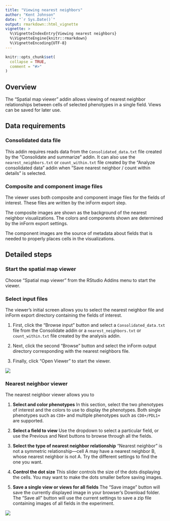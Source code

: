```yaml
---
title: "Viewing nearest neighbors"
author: "Kent Johnson"
date: "`r Sys.Date()`"
output: rmarkdown::html_vignette
vignette: >
  %\VignetteIndexEntry{Viewing nearest neighbors}
  %\VignetteEngine{knitr::rmarkdown}
  %\VignetteEncoding{UTF-8}
---
```


```r
knitr::opts_chunk$set(
  collapse = TRUE,
  comment = "#>"
)
```

## Overview

The "Spatial map viewer" addin allows viewing of nearest neighbor relationships
between cells of selected phenotypes in a single field. Views can be saved
for later use.

## Data requirements

### Consolidated data file

This addin requires reads data from the `Consolidated_data.txt` file created
by the "Consolidate and summarize" addin. 
It can also use the `nearest_neighbors.txt` or `count_within.txt` file
created by the "Analyze consolidated data" addin when 
"Save nearest neighbor / count within details" is selected.

### Composite and component image files

The viewer uses both composite and component image files for the fields of
interest. These files are written by the inForm export step.

The composite images are shown as the background of the nearest neighbor
visualizations. The colors and components shown are determined by the
inForm export settings.

The component images are the source of metadata about fields that is needed
to properly places cells in the visualizations.

## Detailed steps

### Start the spatial map viewer

Choose "Spatial map viewer" from the RStudio Addins menu to start the 
viewer.

### Select input files

The viewer's initial screen allows you to select the nearest neighbor 
file and inForm export directory containing the fields of interest.

1. First, click the "Browse input" button and select a
`Consolidated_data.txt` file from the Consolidate addin or a
`nearest_neighbors.txt` or `count_within.txt`
file created by the analysis addin.

2. Next, click the second "Browse" button and select the inForm output directory
corresponding with the nearest neighbors file.

3. Finally, click "Open Viewer" to start the viewer.

![](figures/Spatial_map_viewer_startup.png)

### Nearest neighbor viewer

The nearest neighbor viewer allows you to 

1. **Select and color phenotypes**
In this section, select the two phenotypes of interest and the colors
to use to display the phenotypes. Both single phenotypes such as `CD8+`
and multiple phenotypes such as `CD8+/PDL1+` are supported.

2. **Select a field to view**
Use the dropdown to select a particular field, or use the Previous
and Next buttons to browse through all the fields.

3. **Select the type of nearest neighbor relationship**
"Nearest neighbor" is not
a symmetric relationship---cell A may have a nearest neighbor B, whose nearest
neighbor is not A. Try the different settings to find the one you want.

4. **Control the dot size**
This slider controls the size of the dots displaying the cells. You may
want to make the dots smaller before saving images.

5. **Save a single view or views for all fields**
The "Save image" button will save the currently displayed image in your 
browser's Download folder. The "Save all" button will use the current settings
to save a zip file containing images of all fields in the experiment.

![](figures/Nearest_neighbor_viewer_main.png)
